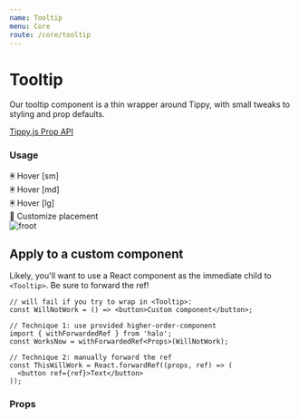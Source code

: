 ```yaml
---
name: Tooltip
menu: Core
route: /core/tooltip
---
```



# Tooltip

Our tooltip component is a thin wrapper around Tippy, with small tweaks to styling and prop defaults.

[Tippy.js Prop API](https://atomiks.github.io/tippyjs/all-props/)

### Usage

<Playground>
  <div className="mb-6">
    <Tooltip content="Pop a small tooltip above" size="sm">
      <span>🖲 Hover [sm]</span>
    </Tooltip>
  </div>
  <div className="mb-6">
    <Tooltip content="Pop a medium tooltip above">
      <span>🖲 Hover [md]</span>
    </Tooltip>
  </div>
  <div className="mb-6">
    <Tooltip content="Pop a large tooltip above" size="lg">
      <span>🖲 Hover [lg]</span>
    </Tooltip>
  </div>
  <div className="mb-6">
    <Tooltip placement="right" content="on the right">
      <span>🙌 Customize placement</span>
    </Tooltip>
  </div>
  <Box>
    <Tooltip content="even at an element's corner :)" placement="right-end">
      <img src="https://picsum.photos/id/518/300/200" alt="froot" />
    </Tooltip>
  </Box>
</Playground>

## Apply to a custom component

Likely, you'll want to use a React component as the immediate child to `<Tooltip>`. Be sure to forward the ref!

```tsx
// will fail if you try to wrap in <Tooltip>:
const WillNotWork = () => <button>Custom component</button>;

// Technique 1: use provided higher-order-component
import { withForwardedRef } from 'halo';
const WorksNow = withForwardedRef<Props>(WillNotWork);

// Technique 2: manually forward the ref
const ThisWillWork = React.forwardRef((props, ref) => (
  <button ref={ref}>Text</button>
));
```

### Props

<Props of={Tooltip} />

